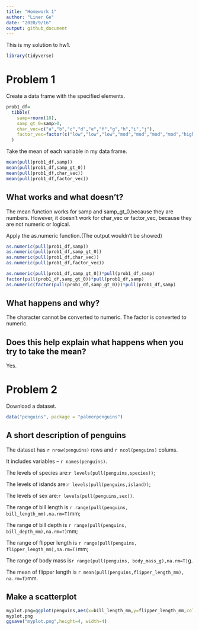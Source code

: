 ```yaml
---
title: "Homework 1"
author: "Liner Ge"
date: "2020/9/16"
output: github_document
---
```


This is my solution to hw1.
```r
library(tidyverse)
```

# Problem 1
Create a data frame with the specified elements.
```r
prob1_df=
  tibble(
    samp=rnorm(10),
    samp_gt_0=samp>0,
    char_vec=c("a","b","c","d","e","f","g","h","i","j"),
    factor_vec=factor(c("low","low","low","mod","mod","mod","mod","high","high","high"))
  )
```

Take the mean of each variable in my data frame.
```r
mean(pull(prob1_df,samp))
mean(pull(prob1_df,samp_gt_0))
mean(pull(prob1_df,char_vec))
mean(pull(prob1_df,factor_vec))
```
## What works and what doesn't?

The mean function works for samp and samp_gt_0,because they are numbers. However, it doesn't work for char_vec or factor_vec, because they are not numeric or logical.


Apply the as.numeric function.(The output wouldn't be showed)
```r
as.numeric(pull(prob1_df,samp))
as.numeric(pull(prob1_df,samp_gt_0))
as.numeric(pull(prob1_df,char_vec))
as.numeric(pull(prob1_df,factor_vec))
```
```r
as.numeric(pull(prob1_df,samp_gt_0))*pull(prob1_df,samp)
factor(pull(prob1_df,samp_gt_0))*pull(prob1_df,samp)
as.numeric(factor(pull(prob1_df,samp_gt_0)))*pull(prob1_df,samp)
```
## What happens and why?

The character cannot be converted to numeric. The factor is converted to numeric.

## Does this help explain what happens when you try to take the mean?

Yes.

# Problem 2

Download a dataset.
```r
data("penguins", package = "palmerpenguins")
```
## A short description of penguins

The dataset has `r nrow(penguins)` rows and `r ncol(penguins)` colums. 

It includes variables -- `r names(penguins)`.

The levels of species are:`r levels(pull(penguins,species))`; 

The levels of islands are:`r levels(pull(penguins,island))`;

The levels of sex are:`r levels(pull(penguins,sex))`. 

The range of bill length is `r range(pull(penguins, bill_length_mm),na.rm=T)`mm;

The range of bill depth is `r range(pull(penguins, bill_depth_mm),na.rm=T)`mm;

The range of flipper length is `r range(pull(penguins, flipper_length_mm),na.rm=T)`mm;

The range of body mass is`r range(pull(penguins, body_mass_g),na.rm=T)`g. 

The mean of flipper length is `r mean(pull(penguins,flipper_length_mm), na.rm=T)`mm.


## Make a scatterplot
```r
myplot.png=ggplot(penguins,aes(x=bill_length_mm,y=flipper_length_mm,color=species))+geom_point()
myplot.png
ggsave("myplot.png",height=4, width=4)
```

